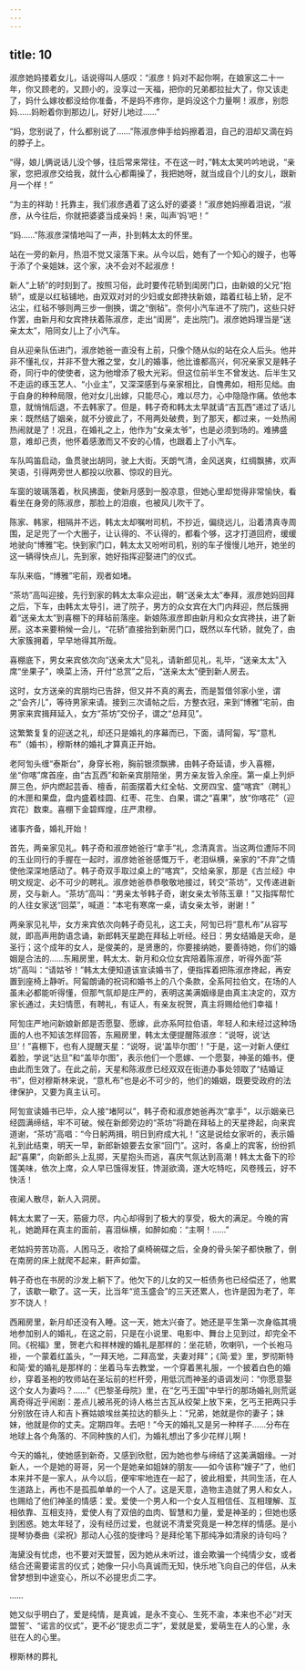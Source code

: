 ```yaml
---
---
---
```

title: 10
---



淑彦她妈搂着女儿，话说得叫人感叹：“淑彦！妈对不起你啊，在娘家这二十一年，你又顾老的，又顾小的，没享过一天福，把你的兄弟都拉扯大了，你又该走了，妈什么嫁妆都没给你准备，不是妈不疼你，是妈没这个力量啊！淑彦，别怨妈……妈盼着你到那边儿，好好儿地过……”

“妈，您别说了，什么都别说了……”陈淑彦伸手给妈擦着泪，自己的泪却又滴在妈的脖子上。

“得，娘儿俩说话儿没个够，往后常来常往，不在这一时，”韩太太笑吟吟地说，“亲家，您把淑彦交给我，就什么心都甭操了，我把她呀，就当成自个儿的女儿，跟新月一个样！”

“为主的祥助！托靠主，我们淑彦遇着了这么好的婆婆！”淑彦她妈擦着泪说，“淑彦，从今往后，你就把婆婆当成亲妈！来，叫声‘妈’吧！”

“妈……”陈淑彦深情地叫了一声，扑到韩太太的怀里。

站在一旁的新月，热泪不觉又滚落下来。从今以后，她有了一个知心的嫂子，也等于添了个亲姐妹，这个家，决不会对不起淑彦！

新人“上轿”的时刻到了。按照习俗，此时要传花轿到闺房门口，由新娘的父兄“抱轿”，或是以红毡铺地，由双双对对的少妇或女郎搀扶新娘，踏着红毡上轿，足不沾尘，红毡不够则两三步一倒换，谓之“倒毡”。奈何小汽车进不了院门，这些只好作罢，由新月和女宾搀扶着陈淑彦，走出“闺房”，走出院门。淑彦她妈理当是“送亲太太”，陪同女儿上了小汽车。

自从迎亲队伍进门，淑彦她爸一直没有上前，只像个随从似的站在众人后头。他并非不懂礼仪，并非不登大雅之堂，女儿的婚事，他比谁都高兴，何况亲家又是韩子奇，同行中的使使者，这为他增添了极大光彩。但这位前半生不曾发达、后半生又不走运的琢玉艺人、“小业主”，又深深感到与亲家相比，自愧弗如，相形见绌。由于自身的种种局限，他对女儿出嫁，只能尽心，难以尽力，心中隐隐作痛。依他本意，就悄悄后退，不去韩家了。但是，韩子奇和韩太太早就请“吉瓦西”递过了话儿来：既然结了姻亲，就不分彼此了，不用两处破费，到了那天，都过来，一处热闹热闹就是了！况且，在婚礼之上，他作为“女亲太爷”，也是必须到场的。难拂盛意，难却己责，他怀着感激而又不安的心情，也跟着上了小汽车。

车队鸣笛启动，鱼贯驶出胡同，驶上大街。天朗气清，金风送爽，红绸飘拂，欢声笑语，引得两旁世人都投以欣慕、惊叹的目光。

车窗的玻璃落着，秋风拂面，使新月感到一股凉意，但她心里却觉得非常愉快，看看坐在身旁的陈淑彦，那脸上的泪痕，也被风儿吹干了。

陈家、韩家，相隔并不远，韩太太却嘱咐司机，不抄近，偏绕远儿，沿着清真寺周围，足足兜了一个大圈子，让认得的、不认得的，都看个够，这才打道回府，缓缓地驶向“博雅”宅。快到家门口，韩太太又吩咐司机，别的车子慢慢儿地开，她坐的这一辆得快点儿，先到家，她好指挥迎娶进门的仪式。

车队来临，“博雅”宅前，观者如堵。

“茶坊”高叫迎接，先行到家的韩太太率众迎出，朝“送亲太太”奉拜，淑彦她妈回拜之后，下车，由韩太太导引，进了院子，男方的众女宾在大门内拜迎，然后簇拥着“送亲太太”到喜棚下的拜毡前落座。新娘陈淑彦即由新月和众女宾搀扶，进了新房。这本来要稍候一会儿，“花轿”直接抬到新房门口，既然以车代轿，就免了，由大家簇拥着，早早地得其所哉。

喜棚底下，男女来宾依次向“送亲太大”见礼，请新郎见礼，礼毕，“送亲太太”入席“坐果子”，唤菜上汤，开付“总赏”之后，“送亲太太”便到新人房去。

这时，女方送亲的宾朋均已告辞，但又并不真的离去，而是暂借邻家小坐，谓之“会齐儿”，等待男家来请。接到三次请帖之后，方整衣冠，来到“博雅”宅前，由男家来宾揖拜延入，女方“茶坊”交份子，谓之“总拜见”。

这繁繁复复的迎送之礼，却还只是婚礼的序幕而已，下面，请阿匐，写“意札布”（婚书），穆斯林的婚礼才算真正开始。

老阿訇头缠“泰斯台”，身穿长袍，胸前银须飘拂，由韩子奇延请，步入喜棚，坐“你喀”席首座，由“古瓦西”和新亲宾朋陪坐，男方亲友皆入余座。第一桌上列炉屏三色，炉内燃起芸香、檀香，前面摆着大红全帖、文房四宝、盛“喀宾”（聘礼）的木匣和果盘，盘内盛着桂圆、红枣、花生、白果，谓之“喜果”，放“你喀花”（迎宾花）数束。喜棚下金碧辉煌，庄严肃穆。

诸事齐备，婚礼开始！

首先，两亲家见礼。韩子奇和淑彦她爸行“拿手”礼，念清真言。当这两位遭际不同的玉业同行的手握在一起时，淑彦她爸爸感慨万千，老泪纵横，亲家的“不弃”之情使他深深地感动了。韩子奇双手取过桌上的“喀宾”，交给亲家，那是《古兰经》中明文规定、必不可少的聘礼。淑彦她爸恭恭敬敬地接过，转交“茶坊”，又传递进新房，交与新人。“茶坊”高叫：“男亲太爷韩子奇，谢女亲太爷陈玉章！”又指挥帮忙的人往女家送“回菜”，喊道：“本宅有寒席一桌，请女亲太爷，谢谢！”

两亲家见礼毕，女方来宾依次向韩子奇见礼，这工夫，阿訇已将“意札布”从容写就，即高声用韵语念诵，新郎韩天星跪在拜毡上听经。经日：男女结婚是天命，是圣行；这个成年的女人，是俊美的，是贤惠的，你要接纳她，要善待她，你们的婚姻是合法的……东厢房里，韩太太、新月和众位女宾陪着陈淑彦，听得外面“茶坊”高叫：“请姑爷！”韩太太便知道该宣读婚书了，便指挥着把陈淑彦搀起，再安置到座椅上静听。阿匐朗诵的祝词和婚书上的八个条款，全系阿拉伯文，在场的人虽未必都能听得懂，但那气氛却是庄严的，表明这美满姻缘是由真主决定的，双方家长通过，夫妇情愿，有聘礼，有证人，有亲友祝贺，真主将赐给他们幸福！

阿訇庄严地问新娘新郎是否愿娶、愿嫁，此亦系阿拉伯语，年轻人和未经过这种场面的人也不知该怎样回答，东厢房里，韩太太便提醒陈淑彦：“说呀，说‘达旦’！”喜棚下，也有人提醒天星：“说呀，说‘盖毕尔图’！”于是，这一对新人便红着脸，学说“达旦”和“盖毕尔图”，表示他们一个愿嫁、一个愿娶，神圣的婚书，便由此而生效了。在此之前，天星和陈淑彦已经双双在街道办事处领取了“结婚证书”，但对穆斯林来说，“意札布”也是必不可少的，他们的婚姻，既要受政府的法律保护，又要为真主认可。

阿訇宣读婚书已毕，众人接“堵阿以”，韩子奇和淑彦她爸再次“拿手”，以示姻亲已经圆满缔结，牢不可破。候在新郎旁边的“茶坊”将跪在拜毡上的天星搀起，向来宾道谢，“茶坊”高唱：“今日躬两揖，明日到府成大礼！”这是说给女家听的，表示婚礼到此结束，明天一早，新郎新娘要去女家“回门”。这时，各桌上的宾客，纷纷抓起“喜果”，向新郎头上乱掷，天星抱头而逃，喜庆气氛达到高潮！韩太太备下的珍馐美味，依次上席，众人早已饿得发狂，馋涎欲滴，遂大吃特吃，风卷残云，好不快活！

夜阑人散尽，新人入洞房。

韩太太累了一天，筋疲力尽，内心却得到了极大的享受，极大的满足。今晚的宵礼，她跪拜在真主的面前，喜泪纵横，如醉如痴：“主啊！……”

老姑妈劳苦功高，人困马乏，收拾了桌椅碗碟之后，全身的骨头架子都快散了，倒在南房的床上就爬不起来，鼾声如雷。

韩子奇也在书房的沙发上躺下了。他欠下的儿女的又一桩债务也已经偿还了，他累了，该歇一歇了。这一天，比当年“览玉盛会”的三天还累人，也许是因为老了，年岁不饶人！

西厢房里，新月却还没有入睡。这一天，她太兴奋了。她还是平生第一次身临其境地参加别人的婚礼，在这之前，只是在小说里、电影中、舞台上见到过，却完全不同。《祝福》里，贺老六和祥林嫂的婚礼是那样的：坐花轿，吹喇叭，一个长袍马褂，一个蒙着红盖头，“一拜天地，二拜高堂，夫妻对拜”；《简·爱》里，罗彻斯特和简·爱的婚礼是那样的：坐着马车去教堂，一个穿着黑礼服，一个披着白色的婚纱，穿着圣袍的牧师站在圣坛前的栏杆旁，用低沉而神圣的语调发问：“你愿意娶这个女人为妻吗？……”《巴黎圣母院》里，在“乞丐王国”中举行的那场婚礼则荒诞离奇得近乎闹剧：差点儿被吊死的诗人格兰古瓦从绞架上放下来，乞丐王把两只手分别放在诗人和吉卜赛姑娘埃丝美拉达的额头上：“兄弟，她就是你的妻子；妹妹，他就是你的丈夫。定期四年。去吧！”今天的婚礼又是另一种样子……分布在地球上各个角落的、不同种族的人们，为婚礼想出了多少花样儿啊！

今天的婚礼，使她感到新奇，又感到欣慰，因为她也参与缔结了这美满姻缘。一对新人，一个是她的哥哥，另一个是她亲如姐妹的朋友——如今该称“嫂子”了，他们本来并不是一家人，从今以后，便牢牢地连在一起了，彼此相爱，共同生活，在人生道路上，再也不是孤孤单单的一个人了。这是天意，造物主造就了男人和女人，也赐给了他们神圣的情感：爱。爱使一个男人和一个女人互相信任、互相理解、互相依靠、互相支持，爱使人有了双倍的血肉、智慧和力量，爱是神圣的；但她也感到困惑。她太年轻了，没有经历过爱，也就说不清爱究竟是一种怎样的情感。是小提琴协奏曲《梁祝》那动人心弦的旋律吗？是拜伦笔下那纯净如清泉的诗句吗？

海黛没有忧虑，也不要对天盟誓，因为她从未听过，谁会欺骗一个纯情少女，或者结合还需要诺言的仪式；她像一只小鸟真诚而无知，快乐地飞向自己的伴侣，从未曾梦想到中途变心，所以不必提忠贞二字。

……

她又似乎明白了，爱是纯情，是真诚，是永不变心、生死不渝，本来也不必“对天盟誓”、“诺言的仪式”，更不必“提忠贞二字”，爱就是爱，爱萌生在人的心里，永驻在人的心里。

穆斯林的葬礼